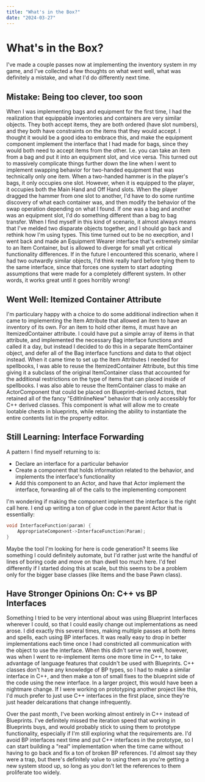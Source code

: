 ```yaml
---
title: "What's in the Box?"
date: "2024-03-27"
---
```

# What's in the Box?
I've made a couple passes now at implementing the inventory system in my game, and I've collected a few thoughts on what went well, what was definitely a mistake, and what I'd do differently next time.

## Mistake: Being too clever, too soon
When I was implementing bags and equipment for the first time, I had the realization that equippable inventories and containers are very similar objects. They both accept items, they are both ordered (have slot numbers), and they both have constraints on the items that they would accept. I thought it would be a good idea to embrace this, and make the equipment component implement the interface that I had made for bags, since they would both need to accept items from the other. I.e. you can take an item from a bag and put it into an equipment slot, and vice versa.
This turned out to massively complicate things further down the line when I went to implement swapping behavior for two-handed equipment that was technically only one item. When a two-handed hammer is in the player's bags, it only occupies one slot. However, when it is equipped to the player, it occupies both the Main Hand and Off Hand slots. When the player dragged the hammer from one slot to another, I'd have to do some runtime discovery of what each container was, and then modify the behavior of the swap operation depending on what I found. If one was a bag and another was an equipment slot, I'd do something different than a bag to bag transfer. When I find myself in this kind of scenario, it almost always means that I've melded two disparate objects together, and I should go back and rethink how I'm using types. This time turned out to be no execption, and I went back and made an Equipment Wearer interface that's extremely similar to an Item Container, but is allowed to diverge for small yet critical functionality differences.
If in the future I encountered this scenario, where I had two outwardly similar objects, I'd think really hard before tying them to the same interface, since that forces one system to start adopting assumptions that were made for a completely different system. In other words, it works great until it goes horribly wrong!

## Went Well: Itemized Container Attribute
I'm particulary happy with a choice to do some additional indirection when it came to implementing the Item Attribute that allowed an item to have an inventory of its own. For an item to hold other items, it must have an ItemizedContainer attribute. I could have put a simple array of items in that attribute, and implemented the necessary Bag interface functions and called it a day, but instead I decided to do this in a separate ItemContainer object, and defer all of the Bag interface functions and data to that object instead.
When it came time to set up the Item Attributes I needed for spellbooks, I was able to reuse the ItemizedContainer Attribute, but this time giving it a subclass of the original ItemContainer class that accounted for the additional restrictions on the type of items that can placed inside of spellbooks.
I was also able to reuse the ItemContainer class to make an ActorComponent that could be placed on Blueprint-derived Actors, that retained all of the fancy "EditInlineNew" behavior that is only accessibly for C++ derived classes. This component is what will allow me to create lootable chests in blueprints, while retaining the ability to instantiate the entire contents list in the property editor.

## Still Learning: Interface Forwarding
A pattern I find myself returning to is:

- Declare an interface for a particular behavior
- Create a component that holds information related to the behavior, and implements the interface's functionality
- Add this component to an Actor, and have that Actor implement the interface, forwarding all of the calls to the implementing component
  
I'm wondering if making the component implement the interface is the right call here. I end up writing a ton of glue code in the parent Actor that is essentially:

```c++
void InterfaceFunction(param) {
    AppropriateComponent->InterfaceFunction(Param);
}
```

Maybe the tool I'm looking for here is code generation? It seems like something I could definitely automate, but I'd rather just write the handful of lines of boring code and move on than dwell too much here. I'd feel differently if I started doing this at scale, but this seems to be a problem only for the bigger base classes (like Items and the base Pawn class).

## Have Stronger Opinions On: C++ vs BP Interfaces
Something I tried to be very intentional about was using Blueprint Interfaces wherever I could, so that I could easily change out implementations as need arose. I did exactly this several times, making multiple passes at both items and spells, each using BP interfaces. It was really easy to drop in better implementations each time once I had constricted all communication with the object to use the interface. When this didn't serve me well, however, was when I went to re-implement items one more time in C++, to take advantage of language features that couldn't be used with Blueprints. C++ classes don't have any knowledge of BP types, so I had to make a similar interface in C++, and then make a ton of small fixes to the blueprint side of the code using the new interface. In a larger project, this would have been a nightmare change. If I were working on prototyping another project like this, I'd much prefer to just use C++ interfaces in the first place, since they're just header delcarations that change infrequently.

Over the past month, I've been working almost entirely in C++ instead of Blueprints. I've definitely missed the iteration speed that working in Blueprints buys, and would probably stick to using them to prototype functionality, especially if I'm still exploring what the requirements are. I'd avoid BP interfaces next time and put C++ interfaces in the prototype, so I can start building a "real" implementation when the time came without having to go back and fix a ton of broken BP references. I'd almost say they were a trap, but there's definitely value to using them as you're getting a new system stood up, so long as you don't let the references to them proliferate too widely.
